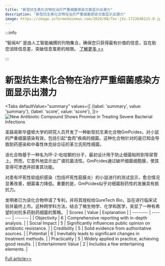 ```yaml
---
title: "新型抗生素化合物在治疗严重细菌感染方面显示出潜力"
description: "新型抗生素化合物在治疗严重细菌感染方面显示出潜力"
image: https://image.informedainews.com/2024/08/Tec-jXs-1722648121-0.jpg
---
```



:::info

“智闻AI“ 是由人工智能编撰的刊物集合，确保您只获得最有价值的信息，旨在助您消除信息差，突破信息茧房的局限。  [了解更多 >>](/)

:::

# 新型抗生素化合物在治疗严重细菌感染方面显示出潜力


<Tabs
	defaultValue="summary"
	values={[
	{label: 'summary', value: 'summary'},
	{label: 'score', value: 'score'},
]}>
<TabItem value="summary">
<img
  src="https://image.informedainews.com/2024/08/Tec-jXs-1722648121-0.jpg"
  alt="New Antibiotic Compound Shows Promise in Treating Severe Bacterial Infections"
/>



圣路易斯华盛顿大学的研究人员开发了一种新型抗生素化合物GmPcides，对小鼠的严重细菌感染有效，包括引起“食肉”疾病的细菌。这种化合物针对的是已知会导致耐药感染和中毒性休克综合征的革兰氏阳性细菌。

该化合物基于一种名为环-2-吡啶酮的分子，最初设计用于防止细菌粘附到导尿管上。然而，它意外地显示出广谱抗菌活性。GmPcides通过破坏细菌细胞膜，使其变得可渗透并损害其功能。

对患有坏死性软组织感染（包括坏死性筋膜炎）的小鼠进行的测试显示，愈合情况显著改善，细菌毒力降低。重要的是，GmPcides似乎对细菌耐药性的发展具有抵抗力。

发明者已为该化合物申请了专利，并将其授权给QureTech Bio，旨在进行临床试验并最终上市。这种跨学科方法，结合了微生物学、化学和医学，突显了一种有希望的对抗多药耐药细菌的策略。
</TabItem>
<TabItem value="score">
	| Scores     | Value   | Explanation |
	| -------- | ------- | ------- |
	| Objectivity  | 6    | Comprehensive reporting with in-depth analysis.    |
	| Social Impact | 5     | Significantly influences public opinion on antibiotic resistance.    |
	| Credibility    | 5    | Solid evidence from authoritative sources.    |
	| Potential    | 6    | Inevitably leads to significant changes in treatment methods.    |
	| Practicality    | 5    | Widely applied in practice, achieving good results.    |
	| Entertainment Value    | 2    | Includes a few entertaining elements.    |
</TabItem>
</Tabs>

[Full article>>](https://www.cnbeta.com.tw/articles/science/1440799.htm)
